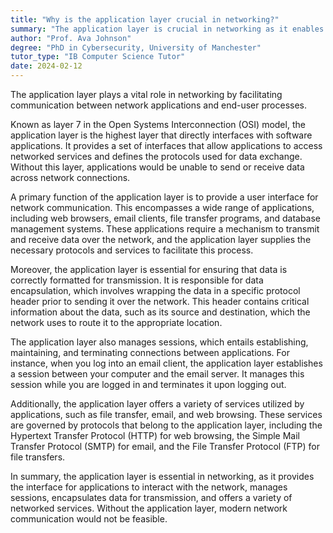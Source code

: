 ```yaml
---
title: "Why is the application layer crucial in networking?"
summary: "The application layer is crucial in networking as it enables communication between network applications and end-user processes."
author: "Prof. Ava Johnson"
degree: "PhD in Cybersecurity, University of Manchester"
tutor_type: "IB Computer Science Tutor"
date: 2024-02-12
---
```


The application layer plays a vital role in networking by facilitating communication between network applications and end-user processes.

Known as layer 7 in the Open Systems Interconnection (OSI) model, the application layer is the highest layer that directly interfaces with software applications. It provides a set of interfaces that allow applications to access networked services and defines the protocols used for data exchange. Without this layer, applications would be unable to send or receive data across network connections.

A primary function of the application layer is to provide a user interface for network communication. This encompasses a wide range of applications, including web browsers, email clients, file transfer programs, and database management systems. These applications require a mechanism to transmit and receive data over the network, and the application layer supplies the necessary protocols and services to facilitate this process.

Moreover, the application layer is essential for ensuring that data is correctly formatted for transmission. It is responsible for data encapsulation, which involves wrapping the data in a specific protocol header prior to sending it over the network. This header contains critical information about the data, such as its source and destination, which the network uses to route it to the appropriate location.

The application layer also manages sessions, which entails establishing, maintaining, and terminating connections between applications. For instance, when you log into an email client, the application layer establishes a session between your computer and the email server. It manages this session while you are logged in and terminates it upon logging out.

Additionally, the application layer offers a variety of services utilized by applications, such as file transfer, email, and web browsing. These services are governed by protocols that belong to the application layer, including the Hypertext Transfer Protocol (HTTP) for web browsing, the Simple Mail Transfer Protocol (SMTP) for email, and the File Transfer Protocol (FTP) for file transfers.

In summary, the application layer is essential in networking, as it provides the interface for applications to interact with the network, manages sessions, encapsulates data for transmission, and offers a variety of networked services. Without the application layer, modern network communication would not be feasible.
    